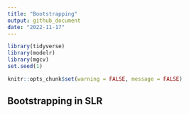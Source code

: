 ```yaml
---
title: "Bootstrapping"
output: github_document
date: "2022-11-17"
---
```


```r
library(tidyverse)
library(modelr)
library(mgcv)
set.seed(1)

knitr::opts_chunk$set(warning = FALSE, message = FALSE)
```

## Bootstrapping in SLR


